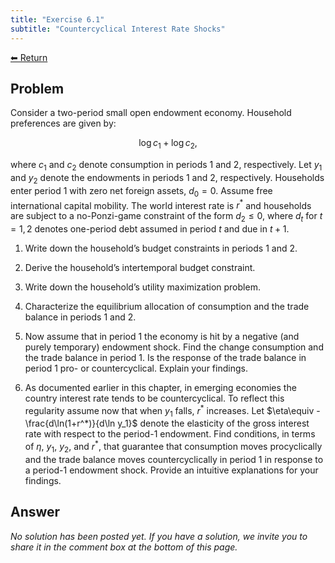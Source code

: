 ```yaml
---
title: "Exercise 6.1"
subtitle: "Countercyclical Interest Rate Shocks"
---
```

<a class="return-button" href="index.qmd">⬅ Return</a>

## Problem

Consider a two-period small open endowment economy. Household preferences are given by: 

$$
\log c_1 + \log c_2,
$$

where $c_1$ and $c_2$ denote consumption in periods 1 and 2, respectively.  Let $y_1$ and $y_2$ denote the endowments in periods 1 and 2, respectively. Households enter period 1 with zero net foreign assets, $d_0=0$. Assume free international capital mobility. The world interest rate is $r^*$ and households are subject to a  no-Ponzi-game constraint of the form $d_2\le0$, where $d_t$ for $t=1,2$ denotes one-period debt assumed in period $t$ and due in $t+1$.

1. Write down the household's budget constraints in periods 1 and 2.

2. Derive the household's intertemporal budget constraint.

3. Write down the household's utility maximization problem.

4. Characterize the equilibrium allocation of consumption and the trade balance in periods 1 and 2.

5. Now assume that in period 1 the economy is hit by a negative (and purely temporary) endowment shock. Find the change consumption and the trade balance in period 1.   Is the response of  the trade balance in period 1 pro- or countercyclical. Explain your findings.

6. As documented earlier in this chapter, in  emerging economies the country interest rate tends to be countercyclical. To reflect this regularity assume now that when $y_1$ falls, $r^*$ increases. 
Let $\eta\equiv -\frac{d\ln(1+r^*)}{d\ln y_1}$ denote the elasticity of the gross interest rate with respect to the period-1 endowment. Find conditions, in terms of $\eta$, $y_1$, $y_2$, and $r^*$,  that guarantee that consumption moves procyclically and  the trade balance moves countercyclically in period 1 in response to a period-1 endowment shock. Provide an intuitive explanations for your findings. 



## Answer

_No solution has been posted yet. If you have a solution, we invite you to share it in the comment box at the bottom of this page._
